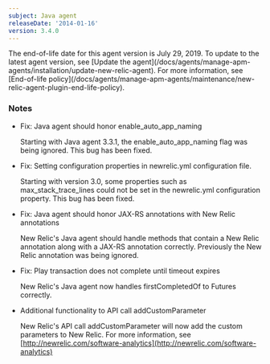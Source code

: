 ```yaml
---
subject: Java agent
releaseDate: '2014-01-16'
version: 3.4.0
---
```


<Callout variant="important">
  The end-of-life date for this agent version is July 29, 2019. To update to the latest agent version, see [Update the agent](/docs/agents/manage-apm-agents/installation/update-new-relic-agent). For more information, see [End-of-life policy](/docs/agents/manage-apm-agents/maintenance/new-relic-agent-plugin-end-life-policy).
</Callout>

### Notes

* Fix: Java agent should honor enable_auto_app_naming

  Starting with Java agent 3.3.1, the enable_auto_app_naming flag was being ignored. This bug has been fixed.
* Fix: Setting configuration properties in newrelic.yml configuration file.

  Starting with version 3.0, some properties such as max_stack_trace_lines could not be set in the newrelic.yml configuration property. This bug has been fixed.
* Fix: Java agent should honor JAX-RS annotations with New Relic annotations

  New Relic's Java agent should handle methods that contain a New Relic annotation along with a JAX-RS annotation correctly. Previously the New Relic annotation was being ignored.
* Fix: Play transaction does not complete until timeout expires

  New Relic's Java agent now handles firstCompletedOf to Futures correctly.
* Additional functionality to API call addCustomParameter

  New Relic's API call addCustomParameter will now add the custom parameters to New Relic. For more information, see [http://newrelic.com/software-analytics](http://newrelic.com/software-analytics)
